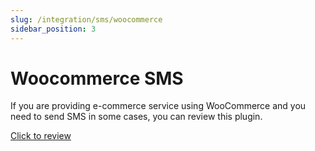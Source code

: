 ```yaml
---
slug: /integration/sms/woocommerce
sidebar_position: 3
---
```


# Woocommerce SMS
If you are providing e-commerce service using WooCommerce and you need to send SMS in some cases, you can review this plugin.

[Click to review](https://www.woocommercesms.com/?ref=a2psmsapicom)
